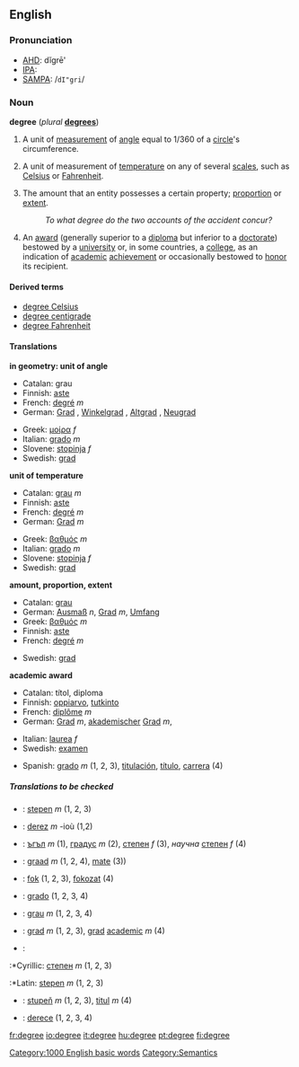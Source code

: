 ==English==

{{rank|happiness|religion|dress|916|degree|spoken|stop|moral}}

===Pronunciation===
*[[AHD]]: dĭgrē'
*[[IPA]]: {{unicode|/dɪ'gri/}}
*[[SAMPA]]: /<tt>dI"gri</tt>/

===Noun===
'''degree'''  (''plural'' '''[[degrees]]''')
#{{geometry}} A unit of [[measurement]] of [[angle]] equal to 1/360 of a [[circle]]'s circumference.
#{{physics}} A unit of measurement of [[temperature]] on any of several [[scales]], such as [[Celsius]] or [[Fahrenheit]].<!--this info belongs at "kelvin", not here: (Note that the [[kelvin]] is a temperature unit without a degree symbol.)-->
#The amount that an entity possesses a certain property; [[proportion]] or [[extent]].
#:''To what degree do the two accounts of the accident concur?''
#An [[award]] (generally superior to a [[diploma]] but inferior to a [[doctorate]]) bestowed by a [[university]] or, in some countries, a [[college]], as an indication of [[academic]] [[achievement]] or occasionally bestowed to [[honor]] its recipient.<!-- Could be used (if not correctly) to describe any [[undergraduate]] or [[postgraduate]] training.-->

====Derived terms====
*[[degree Celsius]]
*[[degree centigrade]]
*[[degree Fahrenheit]]

====Translations====

'''in geometry: unit of angle'''
{{top}}
*Catalan: grau
*Finnish: [[aste#Finnish|aste]]
*French: [[degré]] ''m''
*German: [[Grad]] {{n}}, [[Winkelgrad]] {{n}}, [[Altgrad]] {{n}}, [[Neugrad]] {{n}}
{{mid}}
*Greek: [[μοίρα]] ''f''
*Italian: [[grado]] ''m''
*Slovene: [[stopinja]] ''f''
*Swedish: [[grad#Swedish|grad]] {{c}}
{{bottom}}

'''unit of temperature'''
{{top}}
*Catalan: [[grau]] ''m''
*Finnish: [[aste#Finnish|aste]]
*French: [[degré]] ''m''
*German: [[Grad]] ''m''
{{mid}}
*Greek: [[βαθμός]] ''m''
*Italian: [[grado]] ''m''
*Slovene: [[stopinja]] ''f''
*Swedish: [[grad#Swedish|grad]] {{c}}
{{bottom}}

'''amount, proportion, extent'''
{{top}}
*Catalan: [[grau]]
*German: [[Ausmaß]] ''n'', [[Grad]] ''m'', [[Umfang]] {{m}}
*Greek: [[βαθμός]] ''m''
*Finnish: [[aste#Finnish|aste]]
*French: [[degré]] ''m''
{{mid}}
*Swedish: [[grad#Swedish|grad]] {{c}}
{{bottom}}

'''academic award'''
{{top}}
*Catalan: títol, diploma
*Finnish: [[oppiarvo]], [[tutkinto]]
*French: [[diplôme]] ''m''
*German: [[Grad]] ''m'', [[akademischer]] [[Grad]] ''m'', 
{{mid}}
*Italian: [[laurea]] ''f''
*Swedish: [[examen]] {{c}}
{{bottom}}
*Spanish: [[grado#Spanish|grado]] ''m'' (1, 2, 3), [[titulación]], [[título]], [[carrera]] (4) 
=====Translations to be checked=====
<!--Remove this section once all of the translations below have been moved into the tables above.-->
{{checktrans}}

*{{ttbc|Bosnian}}: [[stepen]] ''m'' (1, 2, 3)
*{{ttbc|Breton}}: [[derez]] ''m'' -ioù (1,2)
*{{ttbc|Bulgarian}}: [[ъгъл]] ''m'' (1), [[градус]] ''m'' (2), [[степен]] ''f'' (3), ''научна'' [[степен]] ''f'' (4)
*{{ttbc|Dutch}}: [[graad]] ''m'' (1, 2, 4), [[mate]] (3))
*{{ttbc|Hungarian}}: [[fok]] (1, 2, 3), [[fokozat]] (4)
*{{ttbc|Interlingua}}: [[grado#Interlingua|grado]] (1, 2, 3, 4)
*{{ttbc|Portuguese}}: [[grau]] ''m'' (1, 2, 3, 4)
*{{ttbc|Romanian}}: [[grad#Romanian|grad]] ''m'' (1, 2, 3), [[grad#Romanian|grad]] [[academic#Romanian|academic]] ''m'' (4)
*{{ttbc|Serbian}}:
:*Cyrillic: [[степен]] ''m'' (1, 2, 3)
:*Latin: [[stepen]] ''m'' (1, 2, 3)
*{{ttbc|Slovak}}: [[stupeň]] ''m'' (1, 2, 3), [[titul]] ''m'' (4)
*{{ttbc|Turkish}}: [[derece]] (1, 2, 3, 4)

[[Category:1000 English basic words]]
[[Category:Semantics]]

[[fr:degree]]
[[io:degree]]
[[it:degree]]
[[hu:degree]]
[[pt:degree]]
[[fi:degree]]